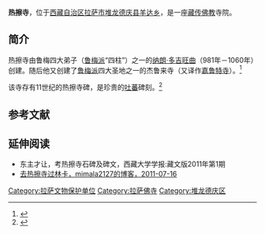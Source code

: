{{Infobox Tibetan Buddhist monastery
|name = 热擦寺
|image =
|image size = 250px
|alt = 
|caption = 
|t=
|w=
|to = 
|ipa={{IPA|}}
|z=
|thdl=
|e=
|tc=熱擦寺
|s=热擦寺
|p=
|m=
|k=
|pushpin_map = 
|latd =  | latm =  | lats =  | latNS = 
|longd=  | longm= | longs =| longEW = 
|iso_region = 
|map_caption = 
|mapsize = 
|location_country = 中国
|location = {{CHN}}[[西藏自治区|西藏自治区]][[拉萨市|拉萨市]][[堆龙德庆县|堆龙德庆县]][[羊达乡|羊达乡]]
|coordinates_display =
|founded_by = [[纳朗·多吉旺曲|纳朗·多吉旺曲]]
|date_founded =11世纪
|date_renovated =
|sect = 
|mather =
|children =
|dedicated_to = 
|tulku =
|head_lama = 
|head_mgh =
|no._of_monks = 
|architecture = 
|festivals =
|footnotes = 
}}
{{文物保护单位
| 级别 = 省级
| 省区市 = 西藏自治区
| 图片 = 
| 名称 = 热擦寺
| 编号 = 4-23
| 分类 = 古建筑
| 时代 = 公元11世纪
| 所在 = [[拉萨市|拉萨市]][[堆龙德庆县|堆龙德庆县]][[羊达乡|羊达乡]]
| 登录 = 2007年5月22日
}}

'''热擦寺'''，位于[[西藏自治区|西藏自治区]][[拉萨市|拉萨市]][[堆龙德庆县|堆龙德庆县]][[羊达乡|羊达乡]]，是一座[[藏传佛教|藏传佛教]]寺院。

==简介==
热擦寺由鲁梅四大弟子（[[鲁梅派|鲁梅派]]“四柱”）之一的[[纳朗·多吉旺曲|纳朗·多吉旺曲]]（981年－1060年）创建。随后他又创建了[[鲁梅派|鲁梅派]]四大圣地之一的杰鲁来寺（又译作[[嘉鲁特寺|嘉鲁特寺]]）。<ref name=zhang>{{Cite web |url=http://www.tibet.cn/periodical/xzyj/2003/04/200705/t20070522_240013.html |title=张亚莎，扎巴恩协与扎塘寺，西藏研究2003年第四期 |access-date=2013-08-15 |archive-date=2016-03-04 |archive-url=https://web.archive.org/web/20160304112507/http://www.tibet.cn/periodical/xzyj/2003/04/200705/t20070522_240013.html |dead-url=no }}</ref>

该寺存有11世纪的热擦寺碑，是珍贵的[[吐蕃|吐蕃]]碑刻。<ref>{{Cite web |url=http://www.zangx.com/cms/news/guonei/2011-04-29/512.html |title=珠峰系列讲座第六讲：吐蕃碑刻综述，四川大学中国藏学研究所，2011-04-29 |access-date=2013-08-15 |archive-url=https://web.archive.org/web/20120725145504/http://www.zangx.com/cms/news/guonei/2011-04-29/512.html |archive-date=2012-07-25 |dead-url=yes }}</ref>

==参考文献==
{{reflist}}

==延伸阅读==
*东主才让，考热擦寺石碑及碑文，西藏大学学报:藏文版2011年第1期
*[https://web.archive.org/web/20160305012230/http://mimala2127blog.blog.163.com/blog/static/1872532612011616103012492/ 去热擦寺过林卡，mimala2127的博客，2011-07-16]

{{拉萨地标}}
[[Category:拉萨文物保护单位|Category:拉萨文物保护单位]]
[[Category:拉萨佛寺|Category:拉萨佛寺]]
[[Category:堆龙德庆区|Category:堆龙德庆区]]